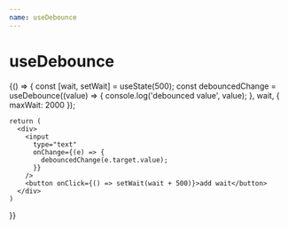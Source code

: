 ```yaml
---
name: useDebounce
---
```



# useDebounce

<Playground>
  {() => {
    const [wait, setWait] = useState(500);
    const debouncedChange = useDebounce((value) => {
      console.log('debounced value', value);
    }, wait, { maxWait: 2000 });

    return (
      <div>
        <input
          type="text"
          onChange={(e) => {
            debouncedChange(e.target.value);
          }}
        />
        <button onClick={() => setWait(wait + 500)}>add wait</button>
      </div>
    )
  }}
</Playground>